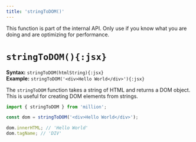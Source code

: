 ```yaml
---
title: 'stringToDOM()'
---
```



<Callout>
  This function is part of the internal API. Only use if you know what you are
  doing and are optimizing for performance.
</Callout>

<br />

# `stringToDOM(){:jsx}`

**Syntax:** `stringToDOM(htmlString){:jsx}`\
**Example:** `stringToDOM('<div>Hello World</div>'){:jsx}`

The `stringToDOM` function takes a string of HTML and returns a DOM object. This is useful for creating DOM elements from strings.

```jsx
import { stringToDOM } from 'million';

const dom = stringToDOM('<div>Hello World</div>');

dom.innerHTML; // 'Hello World'
dom.tagName; // 'DIV'
```
